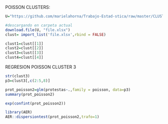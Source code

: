 
POISSON CLUSTERS:

```r
U="https://github.com/marielahorna/Trabajo-Estad-stica/raw/master/CLUSTERSPOCOYO.xlsx"

#descargando en carpeta actual
download.file(U, "file.xlsx")
clust= import_list('file.xlsx',rbind = FALSE)

clust1=clust[[1]]
clust2=clust[[2]]
clust3=clust[[3]]
clust4=clust[[4]]
```


REGRESION POISSON CLUSTER 3
```r
str(clust3)
p3=clust3[,c(2:5,8)]
```

```r
prot_poisson2=glm(protestas~.,family = poisson, data=p3)
summary(prot_poisson2)
```

```r
exp(confint(prot_poisson2))
```

```r
library(AER)
AER::dispersiontest(prot_poisson2,trafo=1)
```



